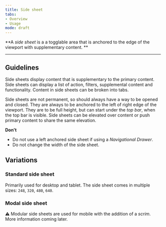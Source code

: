 ```yaml
---
title: Side sheet
tabs: 
- Overview
- Usage
mode: draft
---
```



**A *side sheet* is a a togglable area that is anchored to the edge of the viewport with supplementary content. **
<!--One to two sentences as an introduction to the component-->

***

## Guidelines
<!--List how to use it, sizes, widths, grid interactions, color allowances -->

Side sheets display content that is supplementary to the primary content. Side sheets can display a list of action, filters, supplemental content and functionality. Content in side sheets can be broken into tabs. 

 Side sheets are not permanent, so should always have a way to be opened and closed.  They are always to be anchored to the left of right edge of the viewport. They are to be full height, but can start under the *top bar*, when the top bar is visible. Side sheets can be elevated over content or push primary content to share the same elevation. 
  
**Don't**
<!--Bullet point list if needed -->

* Do not use a left anchored side sheet if using a *Navigational Drawer*.
* Do not change the width of the side sheet. 


## Variations 
<!--One ### heading per frame in Figma, explaining each component in that frame. One 'content' section per variation if needed -->


<Embed url="" />  


### Standard side sheet

Primarily used for desktop and tablet. The side sheet comes in multiple sizes: `248`, `320`, `480`, `640`.


### Modal side sheet

:warning: Modular side sheets are used for mobile with the addition of a *scrim*. More information coming later. 
